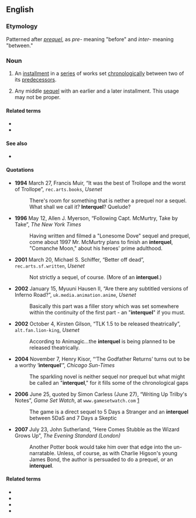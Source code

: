 ==English==

===Etymology===
Patterned after ''[[prequel]]'', as ''pre-'' meaning "before" and ''inter-'' meaning "between."

===Noun===
{{en-noun}}

# {{lb|en|narratology}} An [[installment]] in a [[series]] of works set [[chronological]]ly between two of its [[predecessor]]s.
# {{lb|en|narratology}} Any middle [[sequel]] with an earlier and a later installment. This usage may not be proper.

====Related terms====
* {{l|en|prequel}}
* {{l|en|sequel}}

====See also====
* {{l|en|midquel}}

====Quotations====
* '''1994''' March 27, Francis Muir, “It was the best of Trollope and the worst of Trollope”, <tt>rec.arts.books</tt>, ''Usenet''
*: There's room for something that is nether a prequel nor a sequel. What shall we call it? '''Interquel'''? Quelude?
* '''1996''' May 12, Allen J. Myerson, “Following Capt. McMurtry, Take by Take”, ''The New York Times''
*: Having written and filmed a "Lonesome Dove" sequel and prequel, come about 1997 Mr. McMurtry plans to finish an '''interquel''', "Comanche Moon," about his heroes' prime adulthood.
* '''2001''' March 20, Michael S. Schiffer, “Better off dead”, <tt>rec.arts.sf.written</tt>, ''Usenet''
*: Not strictly a sequel, of course. (More of an '''interquel'''.)
* '''2002''' January 15, Myuuni Hausen II, “Are there any subtitled versions of Inferno Road?”, <tt>uk.media.animation.anime</tt>, ''Usenet''
*: Basically this part was a filler story which was set somewhere within the continuity of the first part - an "'''interquel'''" if you must.
* '''2002''' October 4, Kirsten Gilson, “TLK 1.5 to be released theatrically”, <tt>alt.fan.lion-king</tt>, ''Usenet''
*: According to Animagic''...''the '''interquel''' is being planned to be released theatrically.
* '''2004''' November 7, Henry Kisor, “‘The Godfather Returns’ turns out to be a worthy ‘'''interquel'''’”, ''Chicago Sun-Times''
*: The sparkling novel is neither sequel nor prequel but what might be called an "'''interquel'''," for it fills some of the chronological gaps
* '''2006''' June 25, quoted by Simon Carless (June 27), “Writing Up Trilby's Notes”, ''Game Set Watch'', at <tt>www.gamesetwatch.com</tt> [http://www.gamesetwatch.com/2006/06/writing_up_trilbys_notes_1.php]
*: The game is a direct sequel to 5 Days a Stranger and an '''interquel''' between 5DaS and 7 Days a Skeptic
* '''2007''' July 23, John Sutherland, “Here Comes Stubble as the Wizard Grows Up”, ''The Evening Standard (London)''
*: Another Potter book would take him over that edge into the un-narratable. Unless, of course, as with Charlie Higson's young James Bond, the author is persuaded to do a prequel, or an '''interquel'''.

====Related terms====
* {{l|en|midquel}}
* {{l|en|prequel}}
* {{l|en|sequel}}
* {{l|en|threequel}}